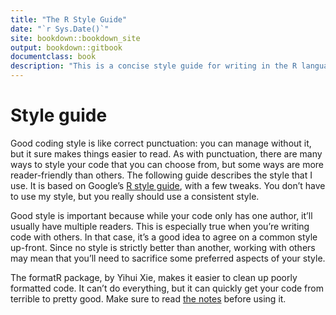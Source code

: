 ```yaml
--- 
title: "The R Style Guide"
date: "`r Sys.Date()`"
site: bookdown::bookdown_site
output: bookdown::gitbook
documentclass: book
description: "This is a concise style guide for writing in the R language."
---
```


# Style guide {#style}

Good coding style is like correct punctuation: you can manage without it, but it sure makes things easier to read. As with punctuation, there are many ways to style your code that you can choose from, but some ways are more reader-friendly than others. The following guide describes the style that I use. It is based on Google's [R style guide](http://google-styleguide.googlecode.com/svn/trunk/google-r-style.html), with a few tweaks. You don't have to use my style, but you really should use a consistent style. \index{style guide} \index{code style}

Good style is important because while your code only has one author, it'll usually have multiple readers. This is especially true when you're writing code with others. In that case, it's a good idea to agree on a common style up-front. Since no style is strictly better than another, working with others may mean that you'll need to sacrifice some preferred aspects of your style.

The formatR package, by Yihui Xie, makes it easier to clean up poorly formatted code. It can't do everything, but it can quickly get your code from terrible to pretty good. Make sure to read [the notes](https://yihui.name/formatR/) before using it.

